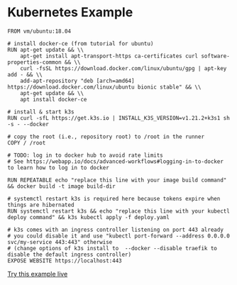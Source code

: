 # Kubernetes Example

```Layerfile
FROM vm/ubuntu:18.04

# install docker-ce (from tutorial for ubuntu)
RUN apt-get update && \\
    apt-get install apt-transport-https ca-certificates curl software-properties-common && \\
    curl -fsSL https://download.docker.com/linux/ubuntu/gpg | apt-key add - && \\
    add-apt-repository "deb [arch=amd64] https://download.docker.com/linux/ubuntu bionic stable" && \\
    apt-get update && \\
    apt install docker-ce

# install & start k3s
RUN curl -sfL https://get.k3s.io | INSTALL_K3S_VERSION=v1.21.2+k3s1 sh -s - --docker

# copy the root (i.e., repository root) to /root in the runner
COPY / /root

# TODO: log in to docker hub to avoid rate limits
# See https://webapp.io/docs/advanced-workflows#logging-in-to-docker to learn how to log in to docker

RUN REPEATABLE echo "replace this line with your image build command" && docker build -t image build-dir

# systemctl restart k3s is required here because tokens expire when things are hibernated
RUN systemctl restart k3s && echo "replace this line with your kubectl deploy command" && k3s kubectl apply -f deploy.yaml

# k3s comes with an ingress controller listening on port 443 already
# you could disable it and use "kubectl port-forward --address 0.0.0.0 svc/my-service 443:443" otherwise
# (change options of k3s install to  --docker --disable traefik to disable the default ingress controller)
EXPOSE WEBSITE https://localhost:443
```

[Try this example live](/onboarding/github)
